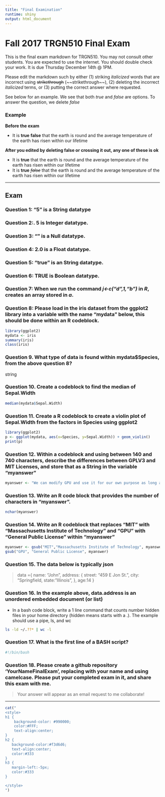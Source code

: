 ```yaml
---
title: "Final Examination"
runtime: shiny
output: html_document
---
```


# Fall 2017 TRGN510 Final Exam

This is the final exam markdown for TRGN510. You may not consult other students.  You are expected to use the internet.  You should double check your work. It is due Thursday December 14th @ 1PM.

  Please edit the markdown such by either (1) striking *italicized* words that are incorrect using ~~strikethrough~~ (\~\~strikethrough\~\~), (2) deleting the incorrect *italicized* terms, or (3) putting the correct answer where requested.

See below for an example.  We see that both _true_ and _false_ are options.  To answer the question, we delete _false_

### Example

**Before the exam**

* It is __true__ __false__ that the earth is round and the average temperature of the earth has risen within our lifetime

**After you edited by deleting __false__ or crossing it out, any one of these is ok **

* It is __true__ that the earth is round and the average temperature of the earth has risen within our lifetime
* It is __true__ ~~_false_~~ that the earth is round and the average temperature of the earth has risen within our lifetime

***

## Exam

### Question 1: "5" is a String datatype

### Question 2:. 5 is Integer datatype.

### Question 3: "" is a Null datatype.

### Question 4: 2.0 is a Float datatype.

### Question 5: "true" is an String datatype.

### Question 6: TRUE is Boolean datatype.

### Question 7: When we run the command *j<-c("d",1,"b")* in *R*, creates an array stored in *a*.

### Question 8: Please load in the iris dataset from the ggplot2 library into a variable with the name "mydata" below, this should be done within an R codeblock.

```r
library(ggplot2)
mydata <- iris
summary(iris)
class(iris)
```

### Question 9. What type of data is found within mydata$Species, from the above question 8?

string

 
### Question 10. Create a codeblock to find the median of Sepal.Width

```r
median(mydata$Sepal.Width)
```

### Question 11. Create a R codeblock to create a violin plot of Sepal.Width from the factors in Species using ggplot2

```r
library(ggplot2)
p <- ggplot(mydata, aes(x=Species, y=Sepal.Width)) + geom_violin()
print(p)
```
 
### Question 12. Within a codeblock and using between 140 and 740 characters, describe the differences between GPLV3 and MIT Licenses, and store that as a String in the variable "myanswer"


```r
myanswer <- "We can modify GPU and use it for our own purpose as long as we are not distributing it. If we distribute it, then the entire project using the GPL code also becomes GPL automatically. Which means, it must be open-sourced, and the recipient gets all the same rights as we have. And that would include the proprietary code which would then no longer be proprietary - it becomes open source.The difference with MIT is that even if we actually distribute the proprietary code that is using the MIT licensed code, we do not have to make the code open source. We can distribute it as a closed app where the code is encrypted or is a binary. Including the MIT-licensed code can be encrypted, as long as it carries the MIT license notice."
```

### Question 13. Write an R code block that provides the number of characters in "myanswer".

```r
nchar(myanswer)
```

### Question 14. Write an R codeblock that replaces "MIT" with "Massachusetts Institute of Technology" and "GPU" with "General Public License" within "myanswer"

```r
myanswer <- gsub("MIT","Massachusetts Institute of Technology", myanswer)
gsub("GPU", "General Public License", myanswer)
```

### Question 15. The data below is typically json

> data ={
        name: "John",
        address: {
            street: "459 E Jon St.",
            city: "Springfield,
            state: "Illinois",
        },
        age:14
    }
    
### Question 16. In the example above, data.address is an unordered embedded document (or list)

* In a bash code block, write a 1 line command that counts number hidden files in your home directory (hidden means starts with a .). The example should use a pipe, ls, and wc

```bash
ls -ld ~/.??* | wc -l
```

### Question 17. What is the first line of a BASH script?

```bash
#!/bin/bash
```


### Question 18. Please create a github repository 'YourNameFinalExam', replacing with your name and using camelcase.  Please put your completed exam in it, and share this exam with me.

> Your answer will appear as an email request to me collaborate!

***


<!-- The text below is just to reformat the page, using css styling -->
```r
cat("
<style>
h1 {
    background-color: #990000;
    color:#FFF;
    text-align:center;
}
h2 {
   background-color:#f3d6d6;
   text-align:center;
   color:#333
}
h3 {
   margin-left:-5px;
   color:#333
}

</style>
")
```
